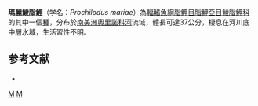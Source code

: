 {{Speciesbox 
| taxon = Prochilodus mariae
| status = NE
| status_system = IUCN3.1
| authority = [[Eigenmann|Eigenmann]], 1922
| synonyms = 
}}
'''瑪麗鯪脂鯉'''（学名：''Prochilodus mariae''）為[[輻鰭魚綱|輻鰭魚綱]][[脂鯉目|脂鯉目]][[脂鯉亞目|脂鯉亞目]][[鯪脂鯉科|鯪脂鯉科]]的其中一個[[種|種]]，分布於[[南美洲|南美洲]][[奧里諾科河|奧里諾科河]]流域，體長可達37公分，棲息在河川底中層水域，生活習性不明。

==参考文献==
{{refbegin}}
*{{FishBase_species|genus=Prochilodus|species=mariae|year=2013|month=8}}
{{refend}}
{{Taxonbar|from=Q5396161}}

[[Category:鯪脂鯉屬|M]]
[[Category:1922年描述的鱼类|M]]


{{魚類小作品}}